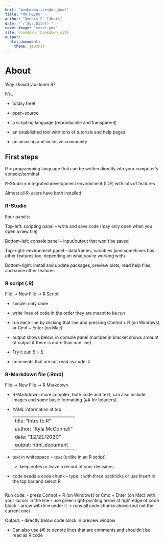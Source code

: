 ```yaml
--- 
knit: "bookdown::render_book"
title: "MATH6200"
author: "Dennis E. Cabais"
date: "`r Sys.Date()`"
cover-image: "cover.png"
site: bookdown::bookdown_site
output: 
  html_document: 
    theme: journal
---
```


# About {.unnumbered}

*Why should you learn R?*

It's...

- totally free!

- open-source

- a scripting language (reproducible and transparent)

- an established tool with tons of tutorials and help pages 

- an amazing and inclusive community 


## First steps {.unnumbered}

R = programming language that can be written directly into your computer's console/terminal

R-Studio = integrated development environment (IDE) with lots of features

Almost all R-users have both installed 


### R-Studio {.unnumbered}

Four panels: 

Top-left: scripting panel -- write and save code (may only open when you open a new file)

Bottom-left: console panel -- input/output that won't be saved

Top-right: environment panel -- dataframes, variables (and sometimes has other features too, depending on what you're working with)

Bottom-right: install and update packages, preview plots, read help files, and some other features


### R script (.R) {.unnumbered}

File -> New File -> R Script 

- simple: only code

- write lines of code in the order they are meant to be run

- run each line by clicking that line and pressing Control + R (on Windows) or Cmd + Enter (on Mac)

- output shows below, in console panel (number in bracket shows amount of output if there is more than one line)

- Try it out: 5 + 5 

- comments that are not read as code: #



### R-Markdown file (.Rmd) {.unnumbered}

File -> New File -> R Markdown

- R-Markdown: more complex, both code and text, can also include images and some basic formatting (## for headers)

- YAML information at top:

  ---
  title: "Intro to R"
  author: "Kyla McConnell"
  date: "12/21/2020"
  output: html_document
  ---

- text in whitespace = text (unlike in an R script)
  - keep notes or leave a record of your decisions

- code needs a code chunk -- type it with three backticks or use Insert in the top bar and select R
  
```r

```

Run code: 
- press Control + R (on Windows) or Cmd + Enter (on Mac) with your cursor in the line
- use green right-pointing arrow at right edge of code block
- arrow with line under it -> runs all code chunks above (but not the current one)

Output: 
- directly below code block in preview window

- Can also use (#) to denote lines that are comments and shouldn't be read as R code


